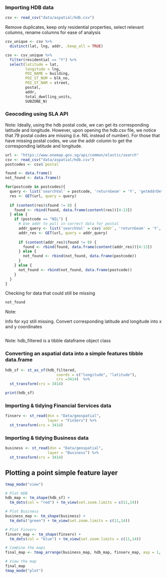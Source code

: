 ### Importing HDB data

```r
csv <- read_csv("data/aspatial/hdb.csv")
```

Remove duplicates, keep only residential properties, select relevant columns, rename columns for ease of analysis

```r
csv_unique <- csv %>% 
  distinct(lat, lng, addr, .keep_all = TRUE)

csv <- csv_unique %>% 
  filter(residential == "Y") %>% 
  select(latitude = lat,
         longitude = lng,
         POI_NAME = building,
         POI_ST_NUM = blk_no,
         POI_ST_NAM = street,
         postal,
         addr,
         total_dwelling_units,
         SUBZONE_N)
```

### Geocoding using SLA API

Note: Ideally, using the hdb postal code, we can get its corresponding latitude and longitude. However, upon opening the hdb.csv file, we notice that 79 postal codes are missing (i.e. NIL instead of number). For those that have missing postal codes, we use the addr column to get the corresponding latitude and longitude.

```r
url <- "https://www.onemap.gov.sg/api/common/elastic/search"
csv <- read_csv("data/aspatial/hdb.csv")
postcodes <- csv$`postal`

found <- data.frame()
not_found <- data.frame()

for(postcode in postcodes){
  query <- list('searchVal' = postcode, 'returnGeom' = 'Y', 'getAddrDetails' = 'Y', 'pageNum' = '1')
  res <- GET(url, query = query)
  
  if (content(res)$found != 0) {
    found <- rbind(found, data.frame(content(res))[4:13])
  } else {
    if (postcode == "NIL") {
      # Use addr to pull in correct data for postal
      addr_query <- list('searchVal' = csv$`addr`, 'returnGeom' = 'Y', 'getAddrDetails' = 'Y', 'pageNum' = '1')
      addr_res <- GET(url, query = addr_query)
      
      if (content(addr_res)$found != 0) {
        found <- rbind(found, data.frame(content(addr_res))[4:13])
      } else {
        not_found <- rbind(not_found, data.frame(postcode))
      }
    } else {
      not_found <- rbind(not_found, data.frame(postcode))
    }
  }
}
```

Checking for data that could still be missing

```r
not_found
```

Note:

Info for xyz still missing. Convert corresponding latitude and longitude into x and y coordinates

```r

```

Note: hdb_filtered is a tibble dataframe object class

### Converting an aspatial data into a simple features tibble data.frame

```r
hdb_sf <- st_as_sf(hdb_filtered,
                       coords = c("longitude", "latitude"),
                       crs =3414)  %>%
  st_transform(crs = 3414)
```

```r
print(hdb_sf)
```

### Importing & tidying Financial Services data

```r
finserv <- st_read(dsn = "Data/geospatial",
                   layer = "FinServ") %>%
  st_transform(crs = 3414)
```

### Importing & tidying Business data

```r
business <- st_read(dsn = "Data/geospatial",
                   layer = "Business") %>%
  st_transform(crs = 3414)
```

## Plotting a point simple feature layer

```r
tmap_mode("view")

# Plot HDB
hdb_map <- tm_shape(hdb_sf) +
  tm_dots(col = "red") + tm_view(set.zoom.limits = c(11,14))   

# Plot Business
business_map <- tm_shape(business) +
  tm_dots("green") + tm_view(set.zoom.limits = c(11,14)) 

# Plot Finserv
finserv_map <- tm_shape(finserv) +
  tm_dots(col = "blue") + tm_view(set.zoom.limits = c(11,14))  

# Combine the maps
final_map <- tmap_arrange(business_map, hdb_map, finserv_map, asp = 1, ncol = 3)

# View the map
final_map
tmap_mode("plot")
```
